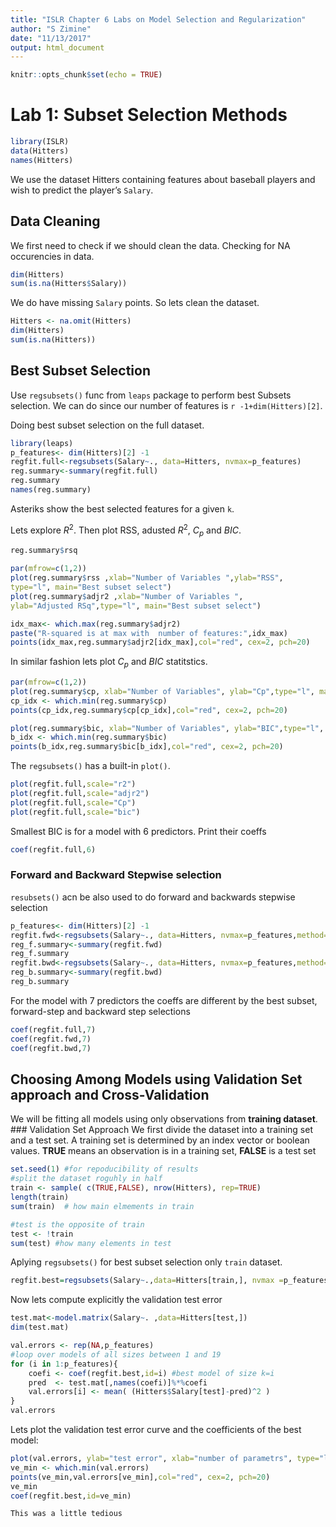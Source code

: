 ```yaml
---
title: "ISLR Chapter 6 Labs on Model Selection and Regularization"
author: "S Zimine"
date: "11/13/2017"
output: html_document
---
```


```r
knitr::opts_chunk$set(echo = TRUE)
```

Lab 1: Subset Selection Methods
================================

```r
library(ISLR)
data(Hitters)
names(Hitters)
```
We use the dataset Hitters containing features about baseball players and wish  to predict the player's `Salary`.

## Data Cleaning

We first need to check if we should clean the data.  Checking for NA occurencies in data.
```r
dim(Hitters)
sum(is.na(Hitters$Salary))
```
We do have  missing `Salary` points. So lets clean the dataset.
```r
Hitters <- na.omit(Hitters)
dim(Hitters)
sum(is.na(Hitters))
```

## Best Subset Selection
Use `regsubsets()` func from `leaps` package to perform  best Subsets selection. We can do since our number of features is `r -1+dim(Hitters)[2]`.

Doing best subset selection on the full dataset.
```r
library(leaps)
p_features<- dim(Hitters)[2] -1
regfit.full<-regsubsets(Salary~., data=Hitters, nvmax=p_features)
reg.summary<-summary(regfit.full)
reg.summary
names(reg.summary)
```
Asteriks show the best selected features for a given `k`.

Lets explore $R^2$. Then plot RSS, adusted $R^2$, $C_p$ and $BIC$.
```r
reg.summary$rsq

par(mfrow=c(1,2))
plot(reg.summary$rss ,xlab="Number of Variables ",ylab="RSS",
type="l", main="Best subset select")
plot(reg.summary$adjr2 ,xlab="Number of Variables ",
ylab="Adjusted RSq",type="l", main="Best subset select")

idx_max<- which.max(reg.summary$adjr2)
paste("R-squared is at max with  number of features:",idx_max)
points(idx_max,reg.summary$adjr2[idx_max],col="red", cex=2, pch=20)
```

In similar fashion lets plot $C_p$ and $BIC$ statitstics.
```r
par(mfrow=c(1,2))
plot(reg.summary$cp, xlab="Number of Variables", ylab="Cp",type="l", main="subset select")
cp_idx <- which.min(reg.summary$cp)
points(cp_idx,reg.summary$cp[cp_idx],col="red", cex=2, pch=20)

plot(reg.summary$bic, xlab="Number of Variables", ylab="BIC",type="l", main="subset select")
b_idx <- which.min(reg.summary$bic)
points(b_idx,reg.summary$bic[b_idx],col="red", cex=2, pch=20)

```

The `regsubsets()` has a built-in `plot()`.
```r
plot(regfit.full,scale="r2")
plot(regfit.full,scale="adjr2")
plot(regfit.full,scale="Cp")
plot(regfit.full,scale="bic")
```

Smallest BIC is for a model with 6 predictors. Print their coeffs
```r
coef(regfit.full,6)
```

### Forward and Backward Stepwise selection

`resubsets()` acn be also used to do forward and backwards stepwise selection

```r
p_features<- dim(Hitters)[2] -1
regfit.fwd<-regsubsets(Salary~., data=Hitters, nvmax=p_features,method="forward")
reg_f.summary<-summary(regfit.fwd)
reg_f.summary
regfit.bwd<-regsubsets(Salary~., data=Hitters, nvmax=p_features,method="backward")
reg_b.summary<-summary(regfit.bwd)
reg_b.summary
```
For the model with 7 predictors the coeffs are different by the best subset, forward-step and backward step selections
```r
coef(regfit.full,7)
coef(regfit.fwd,7)
coef(regfit.bwd,7)
```

## Choosing Among Models using Validation Set approach and Cross-Validation

We will be fitting all models using only observations from **training dataset**.
### Validation Set Approach
We first divide the dataset into a training set and a test set. A training set is determined by an index vector or boolean values. **TRUE** means an observation is in a training set, **FALSE** is a test set

```r
set.seed(1) #for repoducibility of results
#split the dataset roguhly in half
train <- sample( c(TRUE,FALSE), nrow(Hitters), rep=TRUE)
length(train)
sum(train)  # how main elmements in train

#test is the opposite of train
test <- !train
sum(test) #how many elements in test
```
Aplying `regsubsets()` for best subset selection only `train` dataset.
```r
regfit.best=regsubsets(Salary~.,data=Hitters[train,], nvmax =p_features)
```

Now lets compute explicitly the validation test error
```r
test.mat<-model.matrix(Salary~. ,data=Hitters[test,])
dim(test.mat)

val.errors <- rep(NA,p_features)
#loop over models of all sizes between 1 and 19
for (i in 1:p_features){
	coefi <- coef(regfit.best,id=i) #best model of size k=i
    pred  <- test.mat[,names(coefi)]%*%coefi
    val.errors[i] <- mean( (Hitters$Salary[test]-pred)^2 )
}
val.errors
```
Lets plot the validation test error curve and the coefficients of the best model:
```r
plot(val.errors, ylab="test error", xlab="number of parametrs", type="l")
ve_min <- which.min(val.errors)
points(ve_min,val.errors[ve_min],col="red", cex=2, pch=20)
ve_min
coef(regfit.best,id=ve_min)

This was a little tedious
```